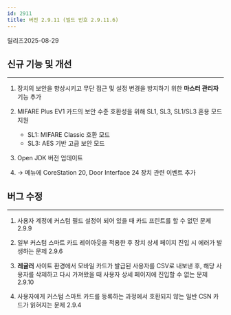 ```yaml
---
id: 2911
title: 버전 2.9.11 (빌드 번호 2.9.11.6)
---
```


릴리즈<Separator/>2025-08-29


<DocumentA />

## 신규 기능 및 개선

---

1. 장치의 보안을 향상시키고 무단 접근 및 설정 변경을 방지하기 위한 **마스터 관리자** 기능 추가

1. MIFARE Plus EV1 카드의 보안 수준 호환성을 위해 SL1, SL3, SL1/SL3 혼용 모드 지원
    * SL1: MIFARE Classic 호환 모드
    * SL3: AES 기반 고급 보안 모드

1. Open JDK 버전 업데이트

1. <Cmd sid="common.setting" /> → <Cmd sid="common.alert" /> 메뉴에 CoreStation 20, Door Interface 24 장치 관련 이벤트 추가


## 버그 수정

---

<BugLists>

1. 사용자 계정에 커스텀 필드 설정이 되어 있을 때 카드 프린트를 할 수 없던 문제 <Badge>2.9.9</Badge>

1. 일부 커스텀 스마트 카드 레이아웃을 적용한 후 장치 상세 페이지 진입 시 에러가 발생하는 문제 <Badge>2.9.6</Badge>

1. **레귤러** 사이트 환경에서 모바일 카드가 발급된 사용자를 CSV로 내보낸 후, 해당 사용자를 삭제하고 다시 가져왔을 때 사용자 상세 페이지에 진입할 수 없는 문제 <Badge>2.9.10</Badge>

1. 사용자에게 커스텀 스마트 카드를 등록하는 과정에서 호환되지 않는 일반 CSN 카드가 읽혀지는 문제 <Badge>2.9.4</Badge>

</BugLists>